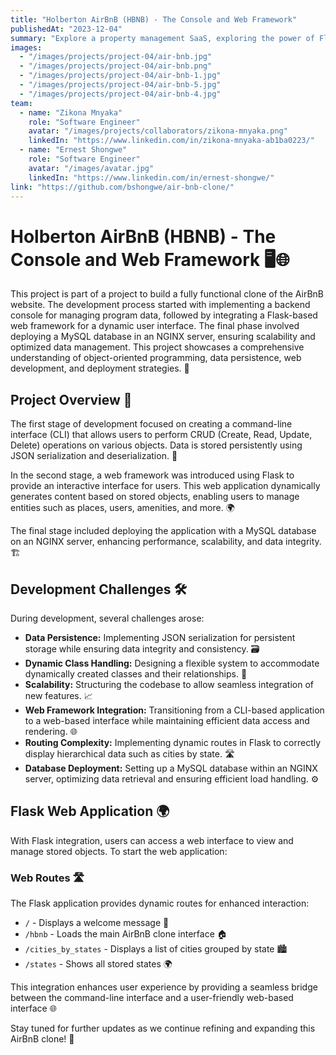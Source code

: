 ```yaml
---
title: "Holberton AirBnB (HBNB) - The Console and Web Framework"
publishedAt: "2023-12-04"
summary: "Explore a property management SaaS, exploring the power of Flask and a MySQL database."
images:
  - "/images/projects/project-04/air-bnb.jpg"
  - "/images/projects/project-04/air-bnb.png"
  - "/images/projects/project-04/air-bnb-1.jpg"
  - "/images/projects/project-04/air-bnb-5.jpg"
  - "/images/projects/project-04/air-bnb-4.jpg"
team:
  - name: "Zikona Mnyaka"
    role: "Software Engineer"
    avatar: "/images/projects/collaborators/zikona-mnyaka.png"
    linkedIn: "https://www.linkedin.com/in/zikona-mnyaka-ab1ba0223/"
  - name: "Ernest Shongwe"
    role: "Software Engineer"
    avatar: "/images/avatar.jpg"
    linkedIn: "https://www.linkedin.com/in/ernest-shongwe/"
link: "https://github.com/bshongwe/air-bnb-clone/"
---
```


# Holberton AirBnB (HBNB) - The Console and Web Framework 🖥️🌐

This project is part of a project to build a fully functional clone of the
AirBnB website. The development process started with implementing a backend
console for managing program data, followed by integrating a Flask-based web
framework for a dynamic user interface. The final phase involved deploying a
MySQL database in an NGINX server, ensuring scalability and optimized data
management. This project showcases a comprehensive understanding of
object-oriented programming, data persistence, web development, and deployment
strategies. 🚀

## Project Overview 📝
The first stage of development focused on creating a command-line interface
(CLI) that allows users to perform CRUD (Create, Read, Update, Delete)
operations on various objects. Data is stored persistently using JSON
serialization and deserialization. 💾

In the second stage, a web framework was introduced using Flask to provide an
interactive interface for users. This web application dynamically generates
content based on stored objects, enabling users to manage entities such as
places, users, amenities, and more. 🌍

The final stage included deploying the application with a MySQL database on an
NGINX server, enhancing performance, scalability, and data integrity. 🏗️

## Development Challenges 🛠️
During development, several challenges arose:
- **Data Persistence:** Implementing JSON serialization for persistent storage while ensuring data integrity and consistency. 🗃️
- **Dynamic Class Handling:** Designing a flexible system to accommodate dynamically created classes and their relationships. 🔄
- **Scalability:** Structuring the codebase to allow seamless integration of new features. 📈
- **Web Framework Integration:** Transitioning from a CLI-based application to a web-based interface while maintaining efficient data access and rendering. 🌐
- **Routing Complexity:** Implementing dynamic routes in Flask to correctly display hierarchical data such as cities by state. 🛣️
- **Database Deployment:** Setting up a MySQL database within an NGINX server, optimizing data retrieval and ensuring efficient load handling. ⚙️

## Flask Web Application 🌍
With Flask integration, users can access a web interface to view and manage
stored objects. To start the web application:


### Web Routes 🛣️
The Flask application provides dynamic routes for enhanced interaction:
* `/` - Displays a welcome message 👋
* `/hbnb` - Loads the main AirBnB clone interface 🏠
* `/cities_by_states` - Displays a list of cities grouped by state 🏙️
* `/states` - Shows all stored states 🌍

This integration enhances user experience by providing a seamless bridge
between the command-line interface and a user-friendly web-based interface 🌐

Stay tuned for further updates as we continue refining and expanding this AirBnB clone! 🎉
